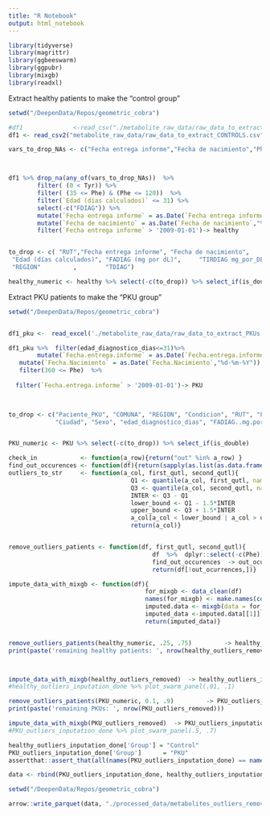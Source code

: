 ```yaml
---
title: "R Notebook"
output: html_notebook
---
```


```r
library(tidyverse)
library(magrittr)
library(ggbeeswarm)
library(ggpubr)
library(mixgb)
library(readxl)
```

Extract healthy patients to make the "control group"



```r
setwd("/DeepenData/Repos/geometric_cobra")

#df1              <-read_csv("./metabolite_raw_data/raw_data_to_extract_controls.csv") %>% dplyr::select(!starts_with('...'))
df1 <- read_csv2("metabolite_raw_data/raw_data_to_extract_CONTROLS.csv") %>% rename(Glu = Glt, Tyr = tir) %>% dplyr::select(-c("SA"))
```


```r
vars_to_drop_NAs <- c("Fecha entrega informe","Fecha de nacimiento","Phe","Tyr", "Edad (días calculados)")



df1 %>% drop_na(any_of(vars_to_drop_NAs))  %>%
        filter( (0 < Tyr)) %>%
        filter( (35 <= Phe) & (Phe <= 120))  %>%   
        filter(`Edad (días calculados)` <= 31) %>% 
        select(-c("FDIAG")) %>%
        mutate(`Fecha entrega informe` = as.Date(`Fecha entrega informe`,"%d-%m-%Y"))  %>% 
        mutate(`Fecha de nacimiento` = as.Date(`Fecha de nacimiento`,"%d-%m-%Y")) %>%
        filter(`Fecha entrega informe` > '2009-01-01')-> healthy


to_drop <- c( "RUT","Fecha entrega informe", "Fecha de nacimiento",    "estudio molecular",      "Ciudad",                 "Sexo" , 
 "Edad (días calculados)", "FADIAG (mg por dL)",     "TIRDIAG mg_por_DL" ,     "razon_FADIAG_TIRDIAG" ,  "COMUNA",
 "REGION"         ,        "TDIAG")

healthy_numeric <- healthy %>% select(-c(to_drop)) %>% select_if(is_double)
```


Extract PKU patients to make the "PKU group"

```r
setwd("/DeepenData/Repos/geometric_cobra")


df1_pku <-  read_excel('./metabolite_raw_data/raw_data_to_extract_PKUs.xlsx') %>% dplyr::select(-c("...1")) %>% dplyr::select(-c("SA"))

df1_pku %>%  filter(edad_diagnostico_dias<=31)%>%
        mutate(`Fecha.entrega.informe` = as.Date(`Fecha.entrega.informe`,"%d-%m-%Y"))%>%
   mutate(`Fecha.Nacimiento` = as.Date(`Fecha.Nacimiento`,"%d-%m-%Y"))  %>%
   filter(360 <= Phe)  %>%   
  
  filter(`Fecha.entrega.informe` > '2009-01-01')-> PKU
  


to_drop <- c("Paciente_PKU", "COMUNA", "REGION", "Condicion", "RUT", "Fecha.entrega.informe", "Fecha.Nacimiento", "estudio.molecular",
             "Ciudad", "Sexo", "edad_diagnostico_dias", "FADIAG..mg.por.dL.",    "TIRDIAG.mg_por_dL","razon_FADIAG_TIRDIAG" ,"TDIAG")


PKU_numeric <- PKU %>% select(-c(to_drop)) %>% select_if(is_double)
```


```r
check_in            <- function(a_row){return("out" %in% a_row) }
find_out_occurences <- function(df){return(sapply(as.list(as.data.frame(t(df))), check_in) %>% as.vector())}
outliers_to_str     <- function(a_col, first_qutl, second_qutl){
                                  Q1 <- quantile(a_col, first_qutl, names = FALSE, na.rm =T)
                                  Q3 <- quantile(a_col, second_qutl, names = FALSE, na.rm =T)
                                  INTER <- Q3 - Q1
                                  lower_bound <- Q1 - 1.5*INTER
                                  upper_bound <- Q3 + 1.5*INTER
                                  a_col[a_col < lower_bound | a_col > upper_bound] <- "out"
                                  return(a_col)}


remove_outliers_patients <- function(df, first_qutl, second_qutl){
                                        df  %>%  dplyr::select(-c(Phe)) %>% mutate_all(outliers_to_str, first_qutl, second_qutl)  %>% 
                                        find_out_occurences  -> out_ocurrences
                                        return(df[!out_ocurrences,])}

impute_data_with_mixgb <- function(df){
                                      for_mixgb <- data_clean(df) 
                                      names(for_mixgb) <- make.names(colnames(for_mixgb))
                                      imputed.data <- mixgb(data = for_mixgb, m = 1, nthread = 20, pmm.k = 10, initial.num = 'median')
                                      imputed_data <-imputed.data[[1]] %>% as.data.frame()
                                      return(imputed_data)}



```



```r
remove_outliers_patients(healthy_numeric, .25, .75)         -> healthy_outliers_removed
print(paste('remaining healthy patients: ', nrow(healthy_outliers_removed)))



impute_data_with_mixgb(healthy_outliers_removed)  -> healthy_outliers_inputation_done
#healthy_outliers_inputation_done %>% plot_swarm_panel(.01, .1)
```



```r
remove_outliers_patients(PKU_numeric, 0.1, .9)         -> PKU_outliers_removed
print(paste('remaining PKUs: ', nrow(PKU_outliers_removed)))

impute_data_with_mixgb(PKU_outliers_removed)  -> PKU_outliers_inputation_done
#PKU_outliers_inputation_done %>% plot_swarm_panel(.5, .7)
```

```r
healthy_outliers_inputation_done['Group'] = "Control"
PKU_outliers_inputation_done['Group']      = "PKU"
assertthat::assert_that(all(names(PKU_outliers_inputation_done) == names(healthy_outliers_inputation_done)))

data <- rbind(PKU_outliers_inputation_done, healthy_outliers_inputation_done)
```
```r
setwd("/DeepenData/Repos/geometric_cobra")

arrow::write_parquet(data, "./processed_data/metabolites_outliers_removed_and_imputed.parquet.gzip" ,  compression = "gzip")

```














